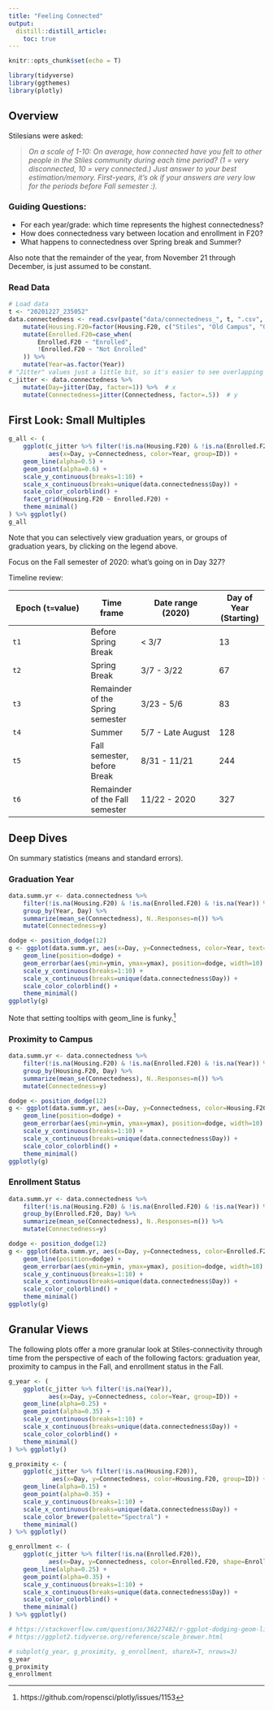 ```yaml
---
title: "Feeling Connected"
output:
  distill::distill_article:
    toc: true
---
```


```r
knitr::opts_chunk$set(echo = T)
```

```r
library(tidyverse)
library(ggthemes)
library(plotly)
```

## Overview

Stilesians were asked: 

> _On a scale of 1-10: On average, how connected have you felt to other people in the Stiles community during each time period? (1 = very disconnected, 10 = very connected.) Just answer to your best estimation/memory. First-years, it's ok if your answers are very low for the periods before Fall semester :)._

### Guiding Questions:

* For each year/grade: which time represents the highest connectedness?
* How does connectedness vary between location and enrollment in F20?
* What happens to connectedness over Spring break and Summer?

Also note that the remainder of the year, from November 21 through December, is just assumed to be constant.

### Read Data

```r
# Load data
t <- "20201227_235052"
data.connectedness <- read.csv(paste("data/connectedness_", t, ".csv", sep="")) %>%
    mutate(Housing.F20=factor(Housing.F20, c("Stiles", "Old Campus", "Off-Campus", "Remote"))) %>%
    mutate(Enrolled.F20=case_when(
        Enrolled.F20 ~ "Enrolled",
        !Enrolled.F20 ~ "Not Enrolled"
    )) %>%
    mutate(Year=as.factor(Year))
# "Jitter" values just a little bit, so it's easier to see overlapping points
c_jitter <- data.connectedness %>%
    mutate(Day=jitter(Day, factor=1)) %>%  # x
    mutate(Connectedness=jitter(Connectedness, factor=.5))  # y
```

## First Look: Small Multiples

```r
g_all <- (
    ggplot(c_jitter %>% filter(!is.na(Housing.F20) & !is.na(Enrolled.F20) & !is.na(Year)),
           aes(x=Day, y=Connectedness, color=Year, group=ID)) +
    geom_line(alpha=0.5) +
    geom_point(alpha=0.6) +
    scale_y_continuous(breaks=1:10) +
    scale_x_continuous(breaks=unique(data.connectedness$Day)) +
    scale_color_colorblind() +
    facet_grid(Housing.F20 ~ Enrolled.F20) +
    theme_minimal()
) %>% ggplotly()
g_all
```

Note that you can selectively view graduation years, or groups of graduation years, by clicking on the legend above.

Focus on the Fall semester of 2020: what's going on in Day 327?

Timeline review:

| Epoch (`t=`value) | Time frame | Date range (2020) | Day of Year (Starting) |
|-------------------|------------|-------------------|------------|
| `t1` | Before Spring Break | < 3/7 | 13 |
| `t2` | Spring Break | 3/7 - 3/22 | 67 |
| `t3` | Remainder of the Spring semester| 3/23 - 5/6 | 83 |
| `t4` | Summer | 5/7 - Late August | 128 |
| `t5` | Fall semester, before Break | 8/31 - 11/21 | 244 |
| `t6` | Remainder of the Fall semester | 11/22 - 2020 | 327 |

## Deep Dives

On summary statistics (means and standard errors).

### Graduation Year

```r
data.summ.yr <- data.connectedness %>%
    filter(!is.na(Housing.F20) & !is.na(Enrolled.F20) & !is.na(Year)) %>%
    group_by(Year, Day) %>%
    summarize(mean_se(Connectedness), N..Responses=n()) %>%
    mutate(Connectedness=y)

dodge <- position_dodge(12)
g <- ggplot(data.summ.yr, aes(x=Day, y=Connectedness, color=Year, text=N..Responses)) +
    geom_line(position=dodge) +
    geom_errorbar(aes(ymin=ymin, ymax=ymax), position=dodge, width=10) +
    scale_y_continuous(breaks=1:10) +
    scale_x_continuous(breaks=unique(data.connectedness$Day)) +
    scale_color_colorblind() +
    theme_minimal()
ggplotly(g)
```

Note that setting tooltips with geom_line is funky.^[https://github.com/ropensci/plotly/issues/1153]

### Proximity to Campus

```r
data.summ.yr <- data.connectedness %>%
    filter(!is.na(Housing.F20) & !is.na(Enrolled.F20) & !is.na(Year)) %>%
    group_by(Housing.F20, Day) %>%
    summarize(mean_se(Connectedness), N..Responses=n()) %>%
    mutate(Connectedness=y)

dodge <- position_dodge(12)
g <- ggplot(data.summ.yr, aes(x=Day, y=Connectedness, color=Housing.F20, text=N..Responses)) +
    geom_line(position=dodge) +
    geom_errorbar(aes(ymin=ymin, ymax=ymax), position=dodge, width=10) +
    scale_y_continuous(breaks=1:10) +
    scale_x_continuous(breaks=unique(data.connectedness$Day)) +
    scale_color_colorblind() +
    theme_minimal()
ggplotly(g)
```

### Enrollment Status

```r
data.summ.yr <- data.connectedness %>%
    filter(!is.na(Housing.F20) & !is.na(Enrolled.F20) & !is.na(Year)) %>%
    group_by(Enrolled.F20, Day) %>%
    summarize(mean_se(Connectedness), N..Responses=n()) %>%
    mutate(Connectedness=y)

dodge <- position_dodge(12)
g <- ggplot(data.summ.yr, aes(x=Day, y=Connectedness, color=Enrolled.F20, text=N..Responses)) +
    geom_line(position=dodge) +
    geom_errorbar(aes(ymin=ymin, ymax=ymax), position=dodge, width=10) +
    scale_y_continuous(breaks=1:10) +
    scale_x_continuous(breaks=unique(data.connectedness$Day)) +
    scale_color_colorblind() +
    theme_minimal()
ggplotly(g)
```


## Granular Views

The following plots offer a more granular look at Stiles-connectivity through time from the perspective of each of the following factors: graduation year, proximity to campus in the Fall, and enrollment status in the Fall.

```r
g_year <- (
    ggplot(c_jitter %>% filter(!is.na(Year)),
           aes(x=Day, y=Connectedness, color=Year, group=ID)) +
    geom_line(alpha=0.25) +
    geom_point(alpha=0.35) +
    scale_y_continuous(breaks=1:10) +
    scale_x_continuous(breaks=unique(data.connectedness$Day)) +
    scale_color_colorblind() +
    theme_minimal()
) %>% ggplotly()

g_proximity <- (
    ggplot(c_jitter %>% filter(!is.na(Housing.F20)),
            aes(x=Day, y=Connectedness, color=Housing.F20, group=ID)) +
    geom_line(alpha=0.15) +
    geom_point(alpha=0.35) +
    scale_y_continuous(breaks=1:10) +
    scale_x_continuous(breaks=unique(data.connectedness$Day)) +
    scale_color_brewer(palette="Spectral") +
    theme_minimal()
) %>% ggplotly()

g_enrollment <- (
    ggplot(c_jitter %>% filter(!is.na(Enrolled.F20)),
           aes(x=Day, y=Connectedness, color=Enrolled.F20, shape=Enrolled.F20, group=ID)) +
    geom_line(alpha=0.25) +
    geom_point(alpha=0.35) +
    scale_y_continuous(breaks=1:10) +
    scale_x_continuous(breaks=unique(data.connectedness$Day)) +
    scale_color_colorblind() +
    theme_minimal()
) %>% ggplotly()

# https://stackoverflow.com/questions/36227482/r-ggplot-dodging-geom-lines
# https://ggplot2.tidyverse.org/reference/scale_brewer.html
```

```r
# subplot(g_year, g_proximity, g_enrollment, shareX=T, nrows=3)
g_year
g_proximity
g_enrollment
```